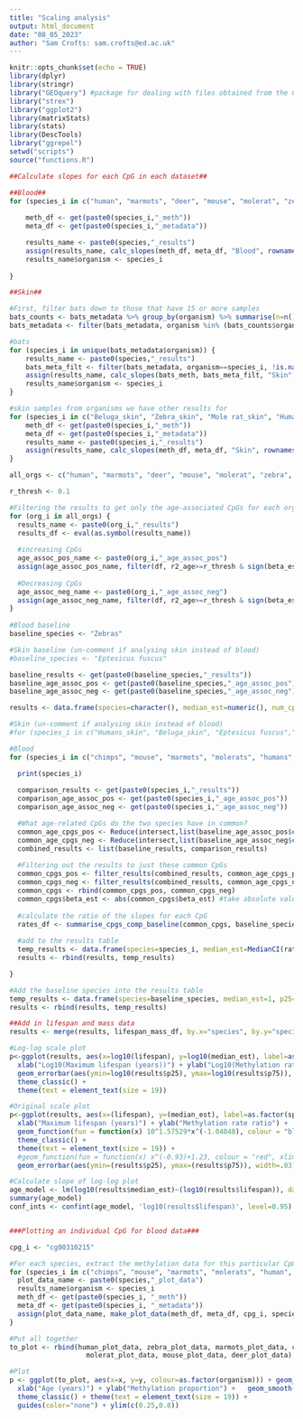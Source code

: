 ```yaml
---
title: "Scaling analysis"
output: html_document
date: "08_05_2023"
author: "Sam Crofts: sam.crofts@ed.ac.uk"
---
```


```r
knitr::opts_chunk$set(echo = TRUE)
library(dplyr)
library(stringr)
library("GEOquery") #package for dealing with files obtained from the Gene Expression Omnibus
library("strex")
library("ggplot2")
library(matrixStats)
library(stats)
library(DescTools)
library("ggrepel")
setwd("scripts")
source("functions.R")
```

```r

##Calculate slopes for each CpG in each dataset##

##Blood##
for (species_i in c("human", "marmots", "deer", "mouse", "molerat", "zebra", "chimps")) {
  
    meth_df <- get(paste0(species_i,"_meth"))
    meta_df <- get(paste0(species_i,"_metadata"))

    results_name <- paste0(species,"_results")
    assign(results_name, calc_slopes(meth_df, meta_df, "Blood", rownames(meth_df)))
    results_name$organism <- species_i
  
}

##Skin##

#First, filter bats down to those that have 15 or more samples
bats_counts <- bats_metadata %>% group_by(organism) %>% summarise(n=n())
bats_metadata <- filter(bats_metadata, organism %in% (bats_counts$organism[bats_counts$n>=15])) 

#bats
for (species_i in unique(bats_metadata$organism)) {
    results_name <- paste0(species,"_results")
    bats_meta_filt <- filter(bats_metadata, organism==species_i, !is.na(age))
    assign(results_name, calc_slopes(bats_meth, bats_meta_filt, "Skin", rownames(bats_meth)))
    results_name$organism <- species_i
}

#skin samples from organisms we have other results for
for (species_i in c("Beluga_skin", "Zebra_skin", "Mole rat_skin", "Human_skin")) {
    meth_df <- get(paste0(species_i,"_meth"))
    meta_df <- get(paste0(species_i,"_metadata"))
    results_name <- paste0(species_i,"_results")
    assign(results_name, calc_slopes(meth_df, meta_df, "Skin", rownames(meth_df)))
}

```

```r
all_orgs <- c("human", "marmots", "deer", "mouse", "molerat", "zebra", "chimps", "Beluga_skin", "Zebra_skin", "Mole rat_skin", "Human_skin", unique(bats_metadata$organism))

r_thresh <- 0.1

#Filtering the results to get only the age-associated CpGs for each organism - both increasing and decreasing
for (org_i in all_orgs) {
  results_name <- paste0(org_i,"_results")
  results_df <- eval(as.symbol(results_name))
  
  #increasing CpGs
  age_assoc_pos_name <- paste0(org_i,"_age_assoc_pos")
  assign(age_assoc_pos_name, filter(df, r2_age>=r_thresh & sign(beta_est)==1))
  
  #Decreasing CpGs
  age_assoc_neg_name <- paste0(org_i,"_age_assoc_neg")
  assign(age_assoc_neg_name, filter(df, r2_age>=r_thresh & sign(beta_est)==-1))
}
 
#Blood baseline
baseline_species <- "Zebras"

#Skin baseline (un-comment if analysing skin instead of blood)
#baseline_species <- "Eptesicus fuscus"

baseline_results <- get(paste0(baseline_species,"_results"))
baseline_age_assoc_pos <- get(paste0(baseline_species,"_age_assoc_pos"))
baseline_age_assoc_neg <- get(paste0(baseline_species,"_age_assoc_neg"))

results <- data.frame(species=character(), median_est=numeric(), num_cpgs=numeric(), p25=numeric(), p75=numeric()) #empty dataframe to populate

#Skin (un-comment if analysing skin instead of blood)
#for (species_i in c("Humans_skin", "Beluga_skin", "Eptesicus fuscus","Zebra_skin", unique(bats_metadata$organism))) {

#Blood
for (species_i in c("chimps", "mouse", "marmots", "molerats", "humans", "deer")) {

  print(species_i)
  
  comparison_results <- get(paste0(species_i,"_results"))
  comparison_age_assoc_pos <- get(paste0(species_i,"_age_assoc_pos"))
  comparison_age_assoc_neg <- get(paste0(species_i,"_age_assoc_neg"))

  #What age-related CpGs do the two species have in common?
  common_age_cpgs_pos <- Reduce(intersect,list(baseline_age_assoc_pos$cpg, comparison_age_assoc_pos$cpg))
  common_age_cpgs_neg <- Reduce(intersect,list(baseline_age_assoc_neg$cpg, comparison_age_assoc_neg$cpg))
  combined_results <- list(baseline_results, comparison_results)
  
  #Filtering out the results to just these common CpGs
  common_cpgs_pos <- filter_results(combined_results, common_age_cpgs_pos)
  common_cpgs_neg <- filter_results(combined_results, common_age_cpgs_neg)
  common_cpgs <- rbind(common_cpgs_pos, common_cpgs_neg)
  common_cpgs$beta_est <- abs(common_cpgs$beta_est) #take absolute value of slopes
  
  #calculate the ratio of the slopes for each CpG
  rates_df <- summarise_cpgs_comp_baseline(common_cpgs, baseline_species, species_i)
  
  #add to the results table
  temp_results <- data.frame(species=species_i, median_est=MedianCI(rates_df$ratio)[1], num_cpgs=nrow(rates_df), p25=quantile(rates_df$ratio,0.25), p75=quantile(rates_df$ratio,0.75))
  results <- rbind(results, temp_results)

}

#Add the baseline species into the results table
temp_results <- data.frame(species=baseline_species, median_est=1, p25=1, p75=1, num_cpgs=NA)
results <- rbind(results, temp_results)

##Add in lifespan and mass data 
results <- merge(results, lifespan_mass_df, by.x="species", by.y="species")

```


```r

#Log-log scale plot
p<-ggplot(results, aes(x=log10(lifespan), y=log10(median_est), label=as.factor(species))) + geom_point(size=1.6) +
  xlab("Log10(Maximum lifespan (years))") + ylab("Log10(Methylation rate ratio)") +   geom_smooth(method='lm', se=F, colour="black") +
  geom_errorbar(aes(ymin=log10(results$p25), ymax=log10(results$p75)), width=.03, position=position_dodge(.9)) + 
  theme_classic() + 
  theme(text = element_text(size = 19))

#Original scale plot
p<-ggplot(results, aes(x=(lifespan), y=(median_est), label=as.factor(species))) + geom_point(size=1.6) +
  xlab("Maximum lifespan (years)") + ylab("Methylation rate ratio") +
  geom_function(fun = function(x) 10^1.57529*x^(-1.04048), colour = "black", xlim=c(3, 130)) + #values here need to be changed depending on the association seen in the log-log plot
  theme_classic() + 
  theme(text = element_text(size = 19)) +
  #geom_function(fun = function(x) x^(-0.93)+1.23, colour = "red", xlim=c(0, 130)) +
  geom_errorbar(aes(ymin=(results$p25), ymax=(results$p75)), width=.03)

#Calculate slope of log-log plot
age_model <- lm(log10(results$median_est)~(log10(results$lifespan)), data = NULL)
summary(age_model)
conf_ints <- confint(age_model, 'log10(results$lifespan)', level=0.95)


###Plotting an individual CpG for blood data###

cpg_i <- "cg00310215"

#For each species, extract the methylation data for this particular CpG and put in a dataframe with the ages
for (species_i in c("chimps", "mouse", "marmots", "molerats", "human", "deer", "zebra")) {
  plot_data_name <- paste0(species,"_plot_data")
  results_name$organism <- species_i
  meth_df <- get(paste0(species_i, "_meth"))
  meta_df <- get(paste0(species_i, "_metadata"))
  assign(plot_data_name, make_plot_data(meth_df, meta_df, cpg_i, species_i))
}

#Put all together
to_plot <- rbind(human_plot_data, zebra_plot_data, marmots_plot_data, chimps_plot_data,
                   molerat_plot_data, mouse_plot_data, deer_plot_data)

#Plot
p <- ggplot(to_plot, aes(x=x, y=y, colour=as.factor(organism))) + geom_point(size=1.6) +
  xlab("Age (years)") + ylab("Methylation proportion") +   geom_smooth(method='lm', se=F, aes(group=organism), fullrange=T) + labs(colour="Organism") + ylim(0,0.75) + xlim(0,110) +
  theme_classic() + theme(text = element_text(size = 19)) +
  guides(color="none") + ylim(c(0.25,0.8))
```
